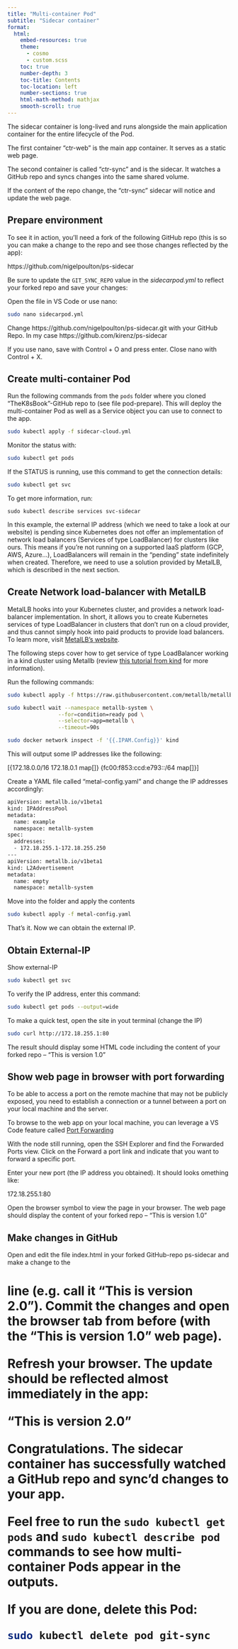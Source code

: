```yaml
---
title: "Multi-container Pod" 
subtitle: "Sidecar container"
format: 
  html: 
    embed-resources: true
    theme: 
      - cosmo 
      - custom.scss 
    toc: true 
    number-depth: 3  
    toc-title: Contents 
    toc-location: left 
    number-sections: true 
    html-math-method: mathjax 
    smooth-scroll: true 
---
```




The sidecar container is long-lived and runs alongside the main application container for the entire lifecycle of the Pod.

The first container "ctr-web" is the main app container. It serves as a static web page.

The second container is called "ctr-sync" and is the sidecar. It watches a GitHub repo and syncs changes into the same shared volume.

If the content of the repo change, the "ctr-sync" sidecar will notice and update the web page.

## Prepare environment

To see it in action, you’ll need a fork of the following GitHub repo (this is so you can make a change to the repo and see those changes reflected by the app):

https://github.com/nigelpoulton/ps-sidecar


Be sure to update the `GIT_SYNC_REPO` value in the *sidecarpod.yml* to reflect your forked repo and save your changes:

Open the file in VS Code or use nano:

```bash
sudo nano sidecarpod.yml 

```

Change https://github.com/nigelpoulton/ps-sidecar.git with your GitHub Repo. In my case https://github.com/kirenz/ps-sidecar

If you use nano, save with Control + O and press enter. Close nano with Control + X.

## Create multi-container Pod

Run the following commands from the `pods` folder where you cloned "TheK8sBook"-GitHub repo to (see file pod-prepare). This will deploy the multi-container Pod as well as a Service object you can use to connect to the app.


```bash
sudo kubectl apply -f sidecar-cloud.yml

```

Monitor the status with:

```bash
sudo kubectl get pods

```

If the STATUS is running, use this command to get the connection details:

```bash
sudo kubectl get svc

```

To get more information, run:

```
sudo kubectl describe services svc-sidecar
```

In this example, the external IP address (which we need to take a look at our website) is pending since Kubernetes does not offer an implementation of network load balancers (Services of type LoadBalancer) for clusters like ours. This means if you’re not running on a supported IaaS platform (GCP, AWS, Azure…), LoadBalancers will remain in the “pending” state indefinitely when created. Therefore, we need to use a solution provided by MetalLB, which is described in the next section.


## Create Network load-balancer with MetalLB

MetalLB hooks into your Kubernetes cluster, and provides a network load-balancer implementation. In short, it allows you to create Kubernetes services of type LoadBalancer in clusters that don’t run on a cloud provider, and thus cannot simply hook into paid products to provide load balancers. To learn more, visit [MetalLB's website](https://metallb.universe.tf/).


The following steps cover how to get service of type LoadBalancer working in a kind cluster using Metallb (review [this tutorial from kind](https://kind.sigs.k8s.io/docs/user/loadbalancer/) for more information).



Run the following commands:

```bash
sudo kubectl apply -f https://raw.githubusercontent.com/metallb/metallb/v0.13.7/config/manifests/metallb-native.yaml
```



```bash
sudo kubectl wait --namespace metallb-system \
                --for=condition=ready pod \
                --selector=app=metallb \
                --timeout=90s


```


```bash
sudo docker network inspect -f '{{.IPAM.Config}}' kind
```

This will output some IP addresses like the following:

[{172.18.0.0/16  172.18.0.1 map[]} {fc00:f853:ccd:e793::/64   map[]}]


Create a YAML file called "metal-config.yaml" and change the IP addresses accordingly:  


```bash
apiVersion: metallb.io/v1beta1
kind: IPAddressPool
metadata:
  name: example
  namespace: metallb-system
spec:
  addresses:
  - 172.18.255.1-172.18.255.250
---
apiVersion: metallb.io/v1beta1
kind: L2Advertisement
metadata:
  name: empty
  namespace: metallb-system
```

Move into the folder and apply the contents

```bash
sudo kubectl apply -f metal-config.yaml 
```

That's it. Now we can obtain the external IP.


## Obtain External-IP 

Show external-IP

```bash
sudo kubectl get svc 

```

To verify the IP address, enter this command:

```bash
sudo kubectl get pods --output=wide
```

To make a quick test, open the site in yout terminal (change the IP)

```bash
sudo curl http://172.18.255.1:80 
```

The result should display some HTML code including the content of your forked repo – "This is version 1.0"


## Show web page in browser with port forwarding

To be able to access a port on the remote machine that may not be publicly exposed, you need to establish a connection or a tunnel between a port on your local machine and the server.

To browse to the web app on your local machine, you can leverage a VS Code feature called [Port Forwarding](https://code.visualstudio.com/docs/remote/ssh#_forwarding-a-port-creating-ssh-tunnel)

With the node still running, open the SSH Explorer and find the Forwarded Ports view. Click on the Forward a port link and indicate that you want to forward  a specific port.

Enter your new port (the IP address you obtained). It should looks omething like:

172.18.255.1:80

Open the browser symbol to view the page in your browser. The web page should display the content of your forked repo – "This is version 1.0"

## Make changes in GitHub

Open and edit the file index.html in your forked GitHub-repo ps-sidecar and make a change to the <h1> line (e.g. call it "This is version 2.0"). Commit the changes and open the browser tab from before (with the "This is version 1.0" web page).

Refresh your browser. The update should be reflected almost immediately in the app:

"This is version 2.0"

Congratulations. The sidecar container has successfully watched a GitHub repo and sync’d changes to your app.


Feel free to run the `sudo kubectl get pods` and `sudo kubectl describe pod` commands to see how multi-container Pods appear in the outputs.

If you are done, delete this Pod:

```bash
sudo kubectl delete pod git-sync
```
